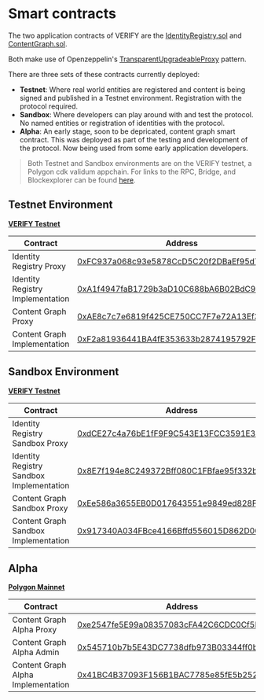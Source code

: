 # Smart contracts

The two application contracts of VERIFY are the [IdentityRegistry.sol](/publishing/identity/contract/) and [ContentGraph.sol](/publishing/graph/contract/).

Both make use of Openzeppelin's [TransparentUpgradeableProxy](https://docs.openzeppelin.com/contracts/4.x/api/proxy#TransparentUpgradeableProxy) pattern.

There are three sets of these contracts currently deployed:

* **Testnet**: Where real world entities are registered and content is being signed and published in a Testnet environment. Registration with the protocol required.
* **Sandbox**: Where developers can play around with and test the protocol. No named entities or registration of identities with the protocol.
* **Alpha**: An early stage, soon to be depricated, content graph smart contract. This was deployed as part of the testing and development of the protocol. Now being used from some early application
developers.

> Both Testnet and Sandbox environments are on the VERIFY testnet, a Polygon cdk validum appchain. For links to the RPC, Bridge, and Blockexplorer can be found [here](https://raas.gelato.network/rollups/details/public/verify-testnet).

## Testnet Environment

[**VERIFY Testnet**](https://verify-testnet.blockscout.com/)

|   Contract	|   Address	|
|---	|---	|
|   Identity Registry Proxy	|   [0xFC937a068c93e5878CcD5C20f2DBaEf95d7F1Cfe](https://verify-testnet.blockscout.com/address/0xFC937a068c93e5878CcD5C20f2DBaEf95d7F1Cfe)	|
|   Identity Registry Implementation	|   [0xA1f4947faB1729b3aD10C688bA6B02BdC9cb241f](https://verify-testnet.blockscout.com/address/0xA1f4947faB1729b3aD10C688bA6B02BdC9cb241f)	|
|   Content Graph Proxy	|   [0xAE8c7c7e6819f425CE750CC7F7e72A13Ef3635E0](https://verify-testnet.blockscout.com/address/0xAE8c7c7e6819f425CE750CC7F7e72A13Ef3635E0)	|
|   Content Graph Implementation	|   [0xF2a81936441BA4fE353633b2874195792Fb41823](https://verify-testnet.blockscout.com/address/0xF2a81936441BA4fE353633b2874195792Fb41823)	|

## Sandbox Environment

[**VERIFY Testnet**](https://verify-testnet.blockscout.com/)

|   Contract	|   Address	|
|---	|---	|
|   Identity Registry Sandbox Proxy	|   [0xdCE27c4a76bE1fF9F9C543E13FCC3591E33A0E25](https://verify-testnet.blockscout.com/address/0xdCE27c4a76bE1fF9F9C543E13FCC3591E33A0E25)	|
|   Identity Registry Sandbox Implementation	|   [0x8E7f194e8C249372Bff080C1FBfae95f332bB225](https://verify-testnet.blockscout.com/address/0x8E7f194e8C249372Bff080C1FBfae95f332bB225)	|
|   Content Graph Sandbox Proxy	|   [0xEe586a3655EB0D017643551e9849ed828Fd7c7FA](https://verify-testnet.blockscout.com/address/0xEe586a3655EB0D017643551e9849ed828Fd7c7FA)	|
|   Content Graph Sandbox Implementation	|   [0x917340A034FBce4166Bffd556015D862D00021aD](https://verify-testnet.blockscout.com/address/0x917340A034FBce4166Bffd556015D862D00021aD)	|


## Alpha

[**Polygon Mainnet**](https://polygonscan.com/)

|   Contract	|   Address	|
|---	|---	|
|   Content Graph Alpha Proxy	|   [0xe2547fe5E99a08357083cFA42C6CDC0Cf5D65215](https://polygonscan.com/address/0xe2547fe5E99a08357083cFA42C6CDC0Cf5D65215)	|
|   Content Graph Alpha Admin	|   [0x545710b7b5E43DC7738dfb973B03344ff0b074Ac](https://polygonscan.com/address/0x545710b7b5E43DC7738dfb973B03344ff0b074Ac)	|
|   Content Graph Alpha Implementation	|   [0x41BC4B37093F156B1BAC7785e85fE5b25203f0C8](https://polygonscan.com/address/0x41BC4B37093F156B1BAC7785e85fE5b25203f0C8)	|